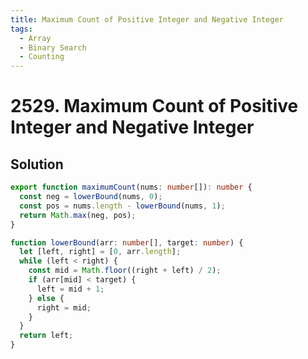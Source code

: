 ```yaml
---
title: Maximum Count of Positive Integer and Negative Integer
tags:
  - Array
  - Binary Search
  - Counting
---
```


# 2529. Maximum Count of Positive Integer and Negative Integer

<Badges>
  <LevelBadge level="easy" />
  <TopicBadge name="Array" slug="array" />
  <TopicBadge name="Binary Search" slug="binary-search" />
  <TopicBadge name="Counting" slug="counting" />
</Badges>

## Solution

```typescript filename="solution.ts" copy
export function maximumCount(nums: number[]): number {
  const neg = lowerBound(nums, 0);
  const pos = nums.length - lowerBound(nums, 1);
  return Math.max(neg, pos);
}

function lowerBound(arr: number[], target: number) {
  let [left, right] = [0, arr.length];
  while (left < right) {
    const mid = Math.floor((right + left) / 2);
    if (arr[mid] < target) {
      left = mid + 1;
    } else {
      right = mid;
    }
  }
  return left;
}
```

<ProblemLink
  codingSite="leetcode"
  href="https://leetcode.com/problems/maximum-count-of-positive-integer-and-negative-integer"
  title="Maximum Count of Positive Integer and Negative Integer"
/>
